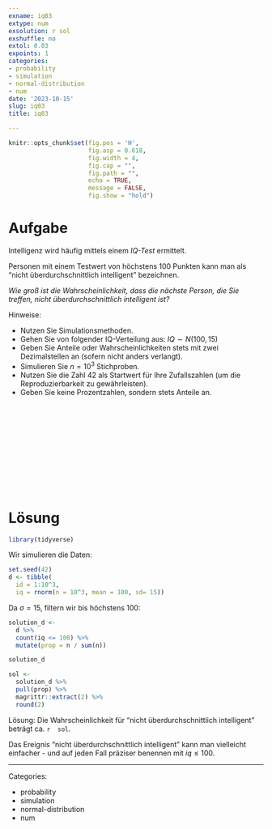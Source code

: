 ```yaml
---
exname: iq03
extype: num
exsolution: r sol
exshuffle: no
extol: 0.03
expoints: 1
categories:
- probability
- simulation
- normal-distribution
- num
date: '2023-10-15'
slug: iq03
title: iq03

---
```








```r
knitr::opts_chunk$set(fig.pos = 'H',
                      fig.asp = 0.618,
                      fig.width = 4,
                      fig.cap = "", 
                      fig.path = "",
                      echo = TRUE, 
                      message = FALSE,
                      fig.show = "hold")
```







# Aufgabe

Intelligenz wird häufig mittels einem *IQ-Test* ermittelt.

Personen mit einem Testwert von höchstens 100 Punkten kann man als "nicht überdurchschnittlich intelligent" bezeichnen.

*Wie groß ist die Wahrscheinlichkeit, dass die nächste Person, die Sie treffen, nicht überdurchschnittlich intelligent ist?*

Hinweise:

- Nutzen Sie Simulationsmethoden.
- Gehen Sie von folgender IQ-Verteilung aus: $IQ \sim N(100,15)$
- Geben Sie Anteile oder Wahrscheinlichkeiten stets mit zwei Dezimalstellen an (sofern nicht anders verlangt).
- Simulieren Sie $n=10^3$ Stichproben.
- Nutzen Sie die Zahl 42 als Startwert für Ihre Zufallszahlen (um die Reproduzierbarkeit zu gewährleisten).
- Geben Sie keine Prozentzahlen, sondern stets Anteile an.



</br>
</br>
</br>
</br>
</br>
</br>
</br>
</br>
</br>
</br>

# Lösung


```r
library(tidyverse)
```

Wir simulieren die Daten:

```r
set.seed(42)
d <- tibble(
  id = 1:10^3,
  iq = rnorm(n = 10^3, mean = 100, sd= 15))
```


Da $\sigma=15$, filtern wir bis höchstens 100:


```r
solution_d <- 
  d %>% 
  count(iq <= 100) %>% 
  mutate(prop = n / sum(n))

solution_d
```



```r
sol <- 
  solution_d %>% 
  pull(prop) %>% 
  magrittr::extract(2) %>% 
  round(2)
```


Lösung: Die Wahrscheinlichkeit für "nicht überdurchschnittlich intelligent" beträgt ca. `r  sol`.

Das Ereignis  "nicht überdurchschnittlich intelligent" kann man vielleicht einfacher - und auf jeden Fall präziser benennen mit $iq \le 100$.




---

Categories: 

- probability
- simulation
- normal-distribution
- num

